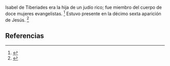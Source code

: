 Isabel de Tiberiades era la hija de un judío rico; fue miembro del cuerpo de doce mujeres evangelistas. <ref>{{lib|LU|150|1|1}}</ref> Estuvo presente en la décimo sexta aparición de Jesús. <ref>{{lib|LU|193|0}}</ref> 

== Referencias ==
<references />
